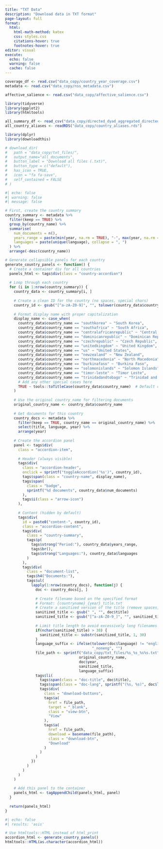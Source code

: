 ```yaml
---
title: "TXT Data"
description: "Download data in TXT format"
page-layout: full
format:
  html:
    html-math-method: katex
    css: styles.css
    citations-hover: true
    footnotes-hover: true
editor: visual
execute:
  echo: false
  warning: false
  cache: false
---
```


```r
coverage_df <- read.csv("data_copy/country_year_coverage.csv")
metadata <- read.csv("data_copy/nss_metadata.csv")
```

```r
affective_salience <- read.csv("data_copy/affective_salience.csv")

```

```r
library(tidyverse)
library(ggplot2)
library(htmltools)
```

```r
all_summary_df <- read_csv("data_copy/directed_dyad_aggregated_directed_stance.csv")
all_country_aliases <- readRDS("data_copy/country_aliases.rds")
```

```r
library(dplyr)
library(downloadthis)
```

```r
# download_dir(
#   path = "data_copy/txt_files/",
#   output_name="all_documents",
#   button_label = "Download all files (.txt)",
#   button_type = c("default"),
#   has_icon = TRUE,
#   icon = "fa fa-save",
#   self_contained = FALSE
# )
```

```r
#| echo: false
#| warning: false
#| message: false

# First, create the country summary
country_summary <- metadata %>%
  filter(keep == TRUE) %>%
  group_by(country_name) %>%
  summarise(
    num_documents = n(),
    years_range = paste(min(year, na.rm = TRUE), "-", max(year, na.rm = TRUE)),
    languages = paste(unique(language), collapse = ", ")
  ) %>%
  arrange(-desc(country_name))

# Generate collapsible panels for each country
generate_country_panels <- function() {
  # Create a container div for all countries
  panels_html <- tags$div(class = "country-accordion")
  
  # Loop through each country
  for (i in 1:nrow(country_summary)) {
    country_data <- country_summary[i, ]
    
    # Create a clean ID for the country (no spaces, special chars)
    country_id <- gsub("[^a-zA-Z0-9]", "", tolower(country_data$country_name))
    
    # Format display name with proper capitalization
    display_name <- case_when(
      country_data$country_name == "southkorea" ~ "South Korea",
      country_data$country_name == "southafrica" ~ "South Africa",
      country_data$country_name == "centralafricanrepublic" ~ "Central African Republic",
      country_data$country_name == "dominicanrepublic" ~ "Dominican Republic",
      country_data$country_name == "czechrepublic" ~ "Czech Republic",
      country_data$country_name == "unitedkingdom" ~ "United Kingdom",
      country_data$country_name == "us" ~ "United States",
      country_data$country_name == "newzealand" ~ "New Zealand",     
      country_data$country_name == "northmacedonia" ~ "North Macedonia",    
      country_data$country_name == "burkinafaso" ~ "Burkina Faso",  
      country_data$country_name == "solomonislands" ~ "Solomon Islands",       
      country_data$country_name == "timor-leste" ~ "Timor Leste",  
      country_data$country_name == "trinidadandtobago" ~ "Trinidad and Tobago",        
      # Add any other special cases here
      TRUE ~ tools::toTitleCase(country_data$country_name)  # Default case with proper capitalization
    )
    
    # Use the original country_name for filtering documents
    original_country_name <- country_data$country_name
    
    # Get documents for this country
    country_docs <- metadata %>%
      filter(keep == TRUE, country_name == original_country_name) %>%
      select(title, language, year) %>%
      arrange(year)
    
    # Create the accordion panel
    panel <- tags$div(
      class = "accordion-item",
      
      # Header (always visible)
      tags$div(
        class = "accordion-header",
        onclick = sprintf("toggleAccordion('%s')", country_id),
        tags$span(class = "country-name", display_name),
        tags$span(
          class = "badge",
          sprintf("%d documents", country_data$num_documents)
        ),
        tags$i(class = "arrow-icon")
      ),
      
      # Content (hidden by default)
      tags$div(
        id = paste0("content-", country_id),
        class = "accordion-content",
        tags$div(
          class = "country-summary",
          tags$p(
            tags$strong("Period:"), country_data$years_range,
            tags$br(),
            tags$strong("Languages:"), country_data$languages
          )
        ),
        tags$div(
          class = "document-list",
          tags$h4("Documents:"),
          tags$ul(
            lapply(1:nrow(country_docs), function(j) {
              doc <- country_docs[j, ]
              
              # Create filename based on the specified format
              # Format: {countryname}_{year}_title.txt
              # Create a sanitized version of the title (remove spaces, special chars)
              sanitized_title <- gsub(" ", "", doc$title)
              sanitized_title <- gsub("[^a-zA-Z0-9_]", "", sanitized_title)
              
              # Limit title length to avoid excessively long filenames
              if(nchar(sanitized_title) > 30) {
                sanitized_title <- substr(sanitized_title, 1, 30)
              }
              language_suffix <- ifelse(tolower(doc$language) != "english" && tolower(doc$language) != "eng",
                                        "_noneng", "")
              file_path <- sprintf("data_copy/txt_files/%s_%s_%s%s.txt", 
                                  original_country_name, 
                                  doc$year, 
                                  sanitized_title,
                                  language_suffix)
              tags$li(
                tags$span(class = "doc-title", doc$title),
                tags$span(class = "doc-lang", sprintf("(%s, %s)", doc$language, doc$year)),
                tags$div(
                  class = "download-buttons",
                  tags$a(
                    href = file_path,
                    target = "_blank",
                    class = "view-btn",
                    "View"
                  ),
                  tags$a(
                    href = file_path,
                    download = basename(file_path),
                    class = "download-btn",
                    "Download"
                  )
                )
              )
            })
          )
        )
      )
    )
    
    # Add this panel to the container
    panels_html <- tagAppendChild(panels_html, panel)
  }
  
  return(panels_html)
}
```

```{=html}
<style>
.country-accordion {
  width: 100%;
  margin: 20px 0;
  font-family: -apple-system, BlinkMacSystemFont, "Segoe UI", Roboto, Oxygen, Ubuntu, Cantarell, "Open Sans", "Helvetica Neue", sans-serif;
}

.accordion-item {
  margin-bottom: 8px;
  border: 1px solid #e0e0e0;
  border-radius: 4px;
  overflow: hidden;
}

.accordion-header {
  background-color: #f5f5f5;
  padding: 12px 15px;
  cursor: pointer;
  display: flex;
  align-items: center;
  justify-content: space-between;
  transition: background-color 0.2s;
}

.accordion-header:hover {
  background-color: #e8e8e8;
}

.country-name {
  font-weight: 600;
  font-size: 16px;
  flex-grow: 1;
}

.badge {
  background-color: #4c78a8;
  color: white;
  padding: 4px 8px;
  border-radius: 12px;
  font-size: 12px;
  margin: 0 15px;
}

.arrow-icon {
  border: solid #666;
  border-width: 0 2px 2px 0;
  display: inline-block;
  padding: 3px;
  transform: rotate(45deg);
  transition: transform 0.3s;
}

.accordion-item.active .arrow-icon {
  transform: rotate(-135deg);
}

.accordion-content {
  display: none;
  padding: 15px;
  background-color: white;
  border-top: 1px solid #e0e0e0;
}

.country-summary {
  margin-bottom: 15px;
}

.document-list ul {
  padding-left: 20px;
  margin: 0;
}

.document-list li {
  margin-bottom: 12px;
  display: flex;
  flex-wrap: wrap;
  align-items: center;
}

.doc-title {
  font-weight: 500;
}

.doc-lang {
  color: #666;
  margin-left: 6px;
  font-size: 13px;
}

/* New styles for download buttons */
.download-buttons {
  margin-left: auto;
  display: flex;
  gap: 8px;
}

.view-btn, .download-btn {
  padding: 4px 10px;
  border-radius: 4px;
  text-decoration: none;
  font-size: 13px;
  font-weight: 500;
  transition: background-color 0.2s;
}

.view-btn {
  background-color: #e9ecef;
  color: #495057;
  border: 1px solid #ced4da;
}

.download-btn {
  background-color: #4c78a8;
  color: white;
  border: 1px solid #4c78a8;
}

.view-btn:hover {
  background-color: #dee2e6;
}

.download-btn:hover {
  background-color: #3b5e85;
}

/* Responsive adjustments */
@media (max-width: 768px) {
  .document-list li {
    flex-direction: column;
    align-items: flex-start;
  }
  
  .download-buttons {
    margin-left: 0;
    margin-top: 8px;
  }
}
</style>

<script>
function toggleAccordion(countryId) {
  // Get the content element for this country
  const contentId = 'content-' + countryId;
  const content = document.getElementById(contentId);
  
  if (!content) {
    console.error('Could not find element with id:', contentId);
    return;
  }
  
  const item = content.parentElement;
  
  // Toggle active class on the item
  item.classList.toggle('active');
  
  // Toggle content visibility
  if (content.style.display === 'block') {
    content.style.display = 'none';
  } else {
    content.style.display = 'block';
  }
}
</script>
```

```r
#| echo: false
#| results: 'asis'

# Use htmltools::HTML instead of html_print
accordion_html <- generate_country_panels()
htmltools::HTML(as.character(accordion_html))
```
